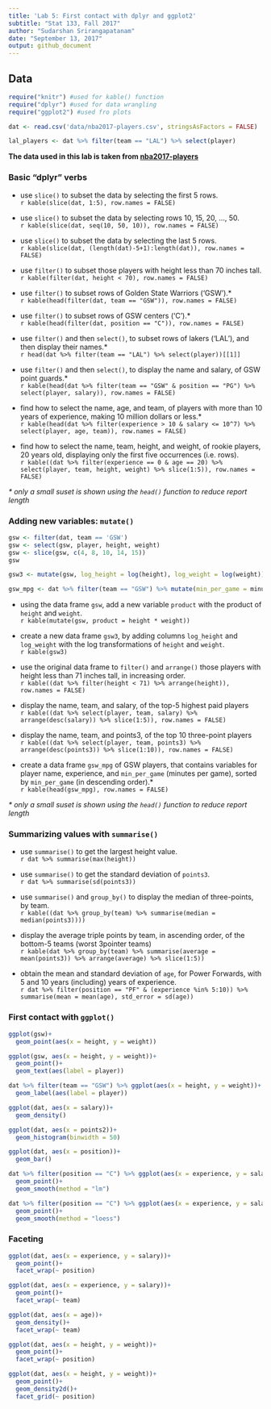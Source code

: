 ```yaml
---
title: 'Lab 5: First contact with dplyr and ggplot2'
subtitle: "Stat 133, Fall 2017"
author: "Sudarshan Srirangapatanam"
date: "September 13, 2017"
output: github_document
---
```


## Data

```r
require("knitr") #used for kable() function
require("dplyr") #used for data wrangling
require("ggplot2") #used fro plots

dat <- read.csv('data/nba2017-players.csv', stringsAsFactors = FALSE)

lal_players <- dat %>% filter(team == "LAL") %>% select(player)
```

**The data used in this lab is taken from [nba2017-players](https://github.com/Sudarshan-UCB/stat-133-fall2017/blob/master/labs/Lab05/data/nba2017-players.csv)**


### Basic "dplyr" verbs

-   use `slice()` to subset the data by selecting the first 5 rows.<br>
`r kable(slice(dat, 1:5), row.names = FALSE)`

-   use `slice()` to subset the data by selecting rows 10, 15, 20, ..., 50.<br>
`r kable(slice(dat, seq(10, 50, 10)), row.names = FALSE)`

-   use `slice()` to subset the data by selecting the last 5 rows.<br>
`r kable(slice(dat, (length(dat)-5+1):length(dat)), row.names = FALSE)`

-   use `filter()` to subset those players with height less than 70 inches tall.<br>
`r kable(filter(dat, height < 70), row.names = FALSE)`

-   use `filter()` to subset rows of Golden State Warriors ('GSW').\*<br>
`r kable(head(filter(dat, team == "GSW")), row.names = FALSE)`

-   use `filter()` to subset rows of GSW centers ('C').\*<br>
`r kable(head(filter(dat, position == "C")), row.names = FALSE)`

-   use `filter()` and then `select()`, to subset rows of lakers ('LAL'), and then display their names.\*<br>
`r head(dat %>% filter(team == "LAL") %>% select(player))[[1]]`

-   use `filter()` and then `select()`, to display the name and salary, of GSW point guards.\*<br>
`r kable(head(dat %>% filter(team == "GSW" & position == "PG") %>% select(player, salary)), row.names = FALSE)`

-   find how to select the name, age, and team, of players with more than 10 years of experience, making 10 million dollars or less.\*<br>
`r kable(head(dat %>% filter(experience > 10 & salary <= 10^7) %>% select(player, age, team)), row.names = FALSE)`

-   find how to select the name, team, height, and weight, of rookie players, 20 years old, displaying only the first five occurrences (i.e. rows).<br>
`r kable((dat %>% filter(experience == 0 & age == 20) %>% select(player, team, height, weight) %>% slice(1:5)), row.names = FALSE)`

*\* only a small suset is shown using the `head()` function to reduce report length*

### Adding new variables: `mutate()`
```r
gsw <- filter(dat, team == 'GSW')
gsw <- select(gsw, player, height, weight)
gsw <- slice(gsw, c(4, 8, 10, 14, 15))
gsw

gsw3 <- mutate(gsw, log_height = log(height), log_weight = log(weight))

gsw_mpg <- dat %>% filter(team == "GSW") %>% mutate(min_per_game = minutes / games) %>% select(player, experience, min_per_game) %>% arrange(desc(min_per_game))
```

-   using the data frame `gsw`, add a new variable `product` with the product of `height` and `weight`.<br>
`r kable(mutate(gsw, product = height * weight))`

-   create a new data frame `gsw3`, by adding columns `log_height` and `log_weight` with the log transformations of `height` and `weight`.<br>
`r kable(gsw3)`

-   use the original data frame to `filter()` and `arrange()` those players with height less than 71 inches tall, in increasing order.<br>
`r kable((dat %>% filter(height < 71) %>% arrange(height)), row.names = FALSE)`

-   display the name, team, and salary, of the top-5 highest paid players<br>
`r kable((dat %>% select(player, team, salary) %>% arrange(desc(salary)) %>% slice(1:5)), row.names = FALSE)`

-   display the name, team, and points3, of the top 10 three-point players<br>
`r kable((dat %>% select(player, team, points3) %>% arrange(desc(points3)) %>% slice(1:10)), row.names = FALSE)`

-   create a data frame `gsw_mpg` of GSW players, that contains variables for player name, experience, and `min_per_game` (minutes per game), sorted by `min_per_game` (in descending order).\*<br>
`r kable(head(gsw_mpg), row.names = FALSE)`

*\* only a small suset is shown using the `head()` function to reduce report length*

### Summarizing values with `summarise()`

-   use `summarise()` to get the largest height value.<br>
`r dat %>% summarise(max(height))`

-   use `summarise()` to get the standard deviation of `points3`.<br>
`r dat %>% summarise(sd(points3))`

-   use `summarise()` and `group_by()` to display the median of three-points, by team.<br>
`r kable((dat %>% group_by(team) %>% summarise(median = median(points3))))`

-   display the average triple points by team, in ascending order, of the bottom-5 teams (worst 3pointer teams)<br>
`r kable(dat %>% group_by(team) %>% summarise(average = mean(points3)) %>% arrange(average) %>% slice(1:5))`

-   obtain the mean and standard deviation of `age`, for Power Forwards, with 5 and 10 years (including) years of experience.<br>
`r dat %>% filter(position == "PF" & (experience %in% 5:10)) %>% summarise(mean = mean(age), std_error = sd(age))`

### First contact with `ggplot()`
```r
ggplot(gsw)+
  geom_point(aes(x = height, y = weight))

ggplot(gsw, aes(x = height, y = weight))+
  geom_point()+
  geom_text(aes(label = player))

dat %>% filter(team == "GSW") %>% ggplot(aes(x = height, y = weight))+
  geom_label(aes(label = player))

ggplot(dat, aes(x = salary))+
  geom_density()

ggplot(dat, aes(x = points2))+
  geom_histogram(binwidth = 50)

ggplot(dat, aes(x = position))+
  geom_bar()

dat %>% filter(position == "C") %>% ggplot(aes(x = experience, y = salary))+
  geom_point()+
  geom_smooth(method = "lm")

dat %>% filter(position == "C") %>% ggplot(aes(x = experience, y = salary))+
  geom_point()+
  geom_smooth(method = "loess")
```

### Faceting
```r
ggplot(dat, aes(x = experience, y = salary))+
  geom_point()+
  facet_wrap(~ position)

ggplot(dat, aes(x = experience, y = salary))+
  geom_point()+
  facet_wrap(~ team)

ggplot(dat, aes(x = age))+
  geom_density()+
  facet_wrap(~ team)

ggplot(dat, aes(x = height, y = weight))+
  geom_point()+
  facet_wrap(~ position)

ggplot(dat, aes(x = height, y = weight))+
  geom_point()+
  geom_density2d()+
  facet_grid(~ position)
```
